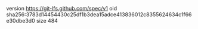 version https://git-lfs.github.com/spec/v1
oid sha256:3783d14454430c25df1b3dea15adce413836012c8355624634c1f66e30dbe3d0
size 484
